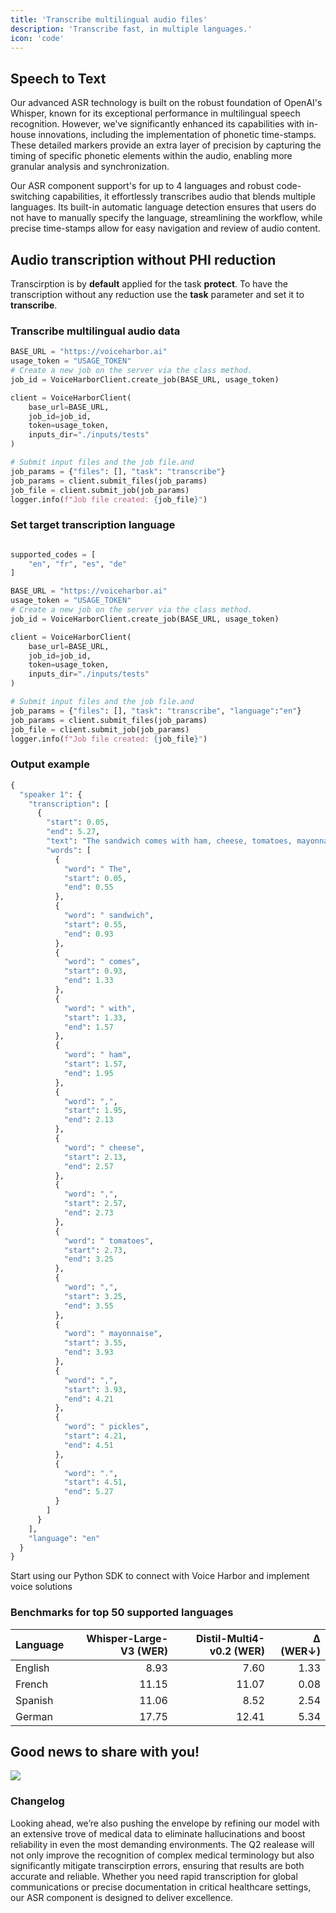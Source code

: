 ```yaml
---
title: 'Transcribe multilingual audio files'
description: 'Transcribe fast, in multiple languages.'
icon: 'code'
---
```


## Speech to Text

Our advanced ASR technology is built on the robust foundation of OpenAI's Whisper, known for its exceptional performance in multilingual speech recognition. However, we've significantly enhanced its capabilities with in-house innovations, including the implementation of phonetic time-stamps. These detailed markers provide an extra layer of precision by capturing the timing of specific phonetic elements within the audio, enabling more granular analysis and synchronization.

Our ASR component support's for up to 4 languages and robust code-switching capabilities, it effortlessly transcribes audio that blends multiple languages. Its built-in automatic language detection ensures that users do not have to manually specify the language, streamlining the workflow, while precise time-stamps allow for easy navigation and review of audio content.

 ## Audio transcription without PHI reduction 

<Tip>

Transcirption is by **default** applied for the task **protect**. To have the transcription without any reduction use the **task** parameter and set it to **transcribe**.  

</Tip>

### Transcribe multilingual audio data

```python
BASE_URL = "https://voiceharbor.ai"
usage_token = "USAGE_TOKEN"
# Create a new job on the server via the class method.
job_id = VoiceHarborClient.create_job(BASE_URL, usage_token)

client = VoiceHarborClient(
    base_url=BASE_URL,
    job_id=job_id,
    token=usage_token,
    inputs_dir="./inputs/tests"
)

# Submit input files and the job file.and 
job_params = {"files": [], "task": "transcribe"}
job_params = client.submit_files(job_params)
job_file = client.submit_job(job_params)
logger.info(f"Job file created: {job_file}")
```

### Set target transcription language

```python

supported_codes = [
    "en", "fr", "es", "de"
]

BASE_URL = "https://voiceharbor.ai"
usage_token = "USAGE_TOKEN"
# Create a new job on the server via the class method.
job_id = VoiceHarborClient.create_job(BASE_URL, usage_token)

client = VoiceHarborClient(
    base_url=BASE_URL,
    job_id=job_id,
    token=usage_token,
    inputs_dir="./inputs/tests"
)

# Submit input files and the job file.and 
job_params = {"files": [], "task": "transcribe", "language":"en"}  
job_params = client.submit_files(job_params)
job_file = client.submit_job(job_params)
logger.info(f"Job file created: {job_file}")
```

### Output example

```python
{
  "speaker 1": {
    "transcription": [
      {
        "start": 0.05,
        "end": 5.27,
        "text": "The sandwich comes with ham, cheese, tomatoes, mayonnaise, pickles.",
        "words": [
          {
            "word": " The",
            "start": 0.05,
            "end": 0.55
          },
          {
            "word": " sandwich",
            "start": 0.55,
            "end": 0.93
          },
          {
            "word": " comes",
            "start": 0.93,
            "end": 1.33
          },
          {
            "word": " with",
            "start": 1.33,
            "end": 1.57
          },
          {
            "word": " ham",
            "start": 1.57,
            "end": 1.95
          },
          {
            "word": ",",
            "start": 1.95,
            "end": 2.13
          },
          {
            "word": " cheese",
            "start": 2.13,
            "end": 2.57
          },
          {
            "word": ",",
            "start": 2.57,
            "end": 2.73
          },
          {
            "word": " tomatoes",
            "start": 2.73,
            "end": 3.25
          },
          {
            "word": ",",
            "start": 3.25,
            "end": 3.55
          },
          {
            "word": " mayonnaise",
            "start": 3.55,
            "end": 3.93
          },
          {
            "word": ",",
            "start": 3.93,
            "end": 4.21
          },
          {
            "word": " pickles",
            "start": 4.21,
            "end": 4.51
          },
          {
            "word": ".",
            "start": 4.51,
            "end": 5.27
          }
        ]
      }
    ],
    "language": "en"
  }
}
```


<CardGroup cols={1}>
  <Card
    title="Python SDK"
    icon="python"
    href="https://github.com/Nijta-API/VoiceHarborSDK"
  >
    Start using our Python SDK to connect with Voice Harbor and implement voice solutions
  </Card>
</CardGroup>

### Benchmarks for top 50 supported languages 

| Language | Whisper-Large-V3 (WER) | Distil-Multi4-v0.2 (WER) | Δ (WER↓) |
|:---------|-----------------------:|------------------------:|---------:|
| English  | 8.93                  | 7.60                   | 1.33     |
| French   | 11.15                 | 11.07                  | 0.08     |
| Spanish  | 11.06                 | 8.52                   | 2.54     |
| German   | 17.75                 | 12.41                  | 5.34     |


## Good news to share with you!

<Update label="2025-07-01 Upcoming Release" description="NextGen Medical ASR">
  <Frame>
    <img className="block" src="/images/vh3asr.png" />
  </Frame>

  ### Changelog

  Looking ahead, we’re also pushing the envelope by refining our model with an extensive trove of medical data to eliminate hallucinations and boost reliability in even the most demanding environments. The Q2 realease will not only improve the recognition of complex medical terminology but also significantly mitigate transcirption errors, ensuring that results are both accurate and reliable. Whether you need rapid transcription for global communications or precise documentation in critical healthcare settings, our ASR component is designed to deliver excellence.

</Update>
